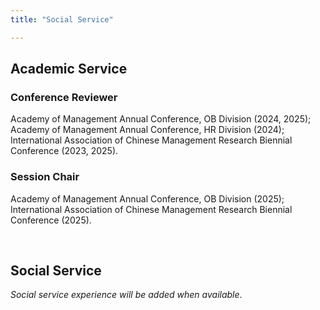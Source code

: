 ```yaml
---
title: "Social Service"

---
```


## Academic Service

### Conference Reviewer
Academy of Management Annual Conference, OB Division (2024, 2025);
Academy of Management Annual Conference, HR Division (2024);
International Association of Chinese Management Research Biennial Conference (2023, 2025).

### Session Chair
Academy of Management Annual Conference, OB Division (2025); 
International Association of Chinese Management Research Biennial Conference (2025).

&emsp;

## Social Service

*Social service experience will be added when available*.

&emsp;